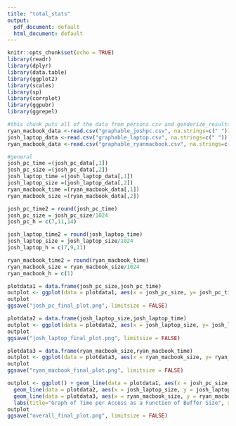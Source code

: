 ```yaml
---
title: "total_stats"
output:
  pdf_document: default
  html_document: default
---
```


```r
knitr::opts_chunk$set(echo = TRUE)
library(readr)
library(dplyr)
library(data.table)
library(ggplot2)
library(scales)
library(sp)
library(corrplot)
library(ggpubr)
library(ggrepel)
```

```r
#this chunk puts all of the data from persons.csv and genderize_results.json into the dataframe "data" (i know, it's a horrible name)
ryan_macbook_data <-read.csv("graphable_joshpc.csv", na.strings=c(" "))
josh_laptop_data <-read.csv("graphable_laptop.csv", na.strings=c(" "))
ryan_macbook_data <-read.csv("graphable_ryanmacbook.csv", na.strings=c(" "))
```

```r
#general
josh_pc_time =(josh_pc_data[,1])
josh_pc_size =(josh_pc_data[,2])
josh_laptop_time =(josh_laptop_data[,1])
josh_laptop_size =(josh_laptop_data[,2])
ryan_macbook_time =(ryan_macbook_data[,1])
ryan_macbook_size =(ryan_macbook_data[,2])

josh_pc_time2 = round(josh_pc_time)
josh_pc_size = josh_pc_size/1024
josh_pc_h = c(7,11,14)

josh_laptop_time2 = round(josh_laptop_time)
josh_laptop_size = josh_laptop_size/1024
josh_laptop_h = c(7,9,11)

ryan_macbook_time2 = round(ryan_macbook_time)
ryan_macbook_size = ryan_macbook_size/1024
ryan_macbook_h = c(1)

plotdata1 = data.frame(josh_pc_size,josh_pc_time)
outplot <- ggplot(data = plotdata1, aes(x = josh_pc_size, y= josh_pc_time, group = 1)) + geom_line(colour = "red") + geom_point(colour = "black") + geom_point(data = plotdata1[josh_pc_h,], aes(x = josh_pc_size, y= josh_pc_time), colour = "blue") + labs(title="Graph of Time per Access as a Function of Buffer Size (Ryzen 1600x)", x ="Buffer Size (KB)", y = "Time per Access (ns)") + xscale("log2", .format = TRUE) + geom_label_repel(aes(label = josh_pc_time2), box.padding = 0.8, point.padding = 0.3, direction = "y", segment.color = 'grey50')
outplot
ggsave("josh_pc_final_plot.png", limitsize = FALSE)

plotdata2 = data.frame(josh_laptop_size,josh_laptop_time)
outplot <- ggplot(data = plotdata2, aes(x = josh_laptop_size, y= josh_laptop_time, group = 1)) + geom_line(colour = "red") + geom_point(colour = "black") + geom_point(data = plotdata2[josh_laptop_h,], aes(x = josh_laptop_size, y= josh_laptop_time), colour = "blue") + labs(title="Graph of Time per Access as a Function of Buffer Size (i7 4720HQ)", x ="Buffer Size (KB)", y = "Time per Access (ns)") + xscale("log2", .format = TRUE) + geom_label_repel(aes(label = josh_laptop_time2), box.padding = 0.8, point.padding = 0.3, direction = "y", segment.color = 'grey50')
outplot
ggsave("josh_laptop_final_plot.png", limitsize = FALSE)

plotdata3 = data.frame(ryan_macbook_size,ryan_macbook_time)
outplot <- ggplot(data = plotdata3, aes(x = ryan_macbook_size, y= ryan_macbook_time, group = 1)) + geom_line(colour = "red") + geom_point(colour = "black") + geom_point(data = plotdata3[ryan_macbook_h,], aes(x = ryan_macbook_size, y= ryan_macbook_time), colour = "blue") + labs(title="Graph of Time per Access as a Function of Buffer Size (i7 4870HQ)", x ="Buffer Size (KB)", y = "Time per Access (ns)") + xscale("log2", .format = TRUE) + geom_label_repel(aes(label = ryan_macbook_time2), box.padding = 0.7, point.padding = 0.3, direction = "y", segment.color = 'grey50')
outplot
ggsave("ryan_macbook_final_plot.png", limitsize = FALSE)

outplot <- ggplot() + geom_line(data = plotdata1, aes(x = josh_pc_size, y = josh_pc_time), color = "red") +
  geom_line(data = plotdata2, aes(x = josh_laptop_size, y = josh_laptop_time), color = "blue") +
  geom_line(data = plotdata3, aes(x = ryan_macbook_size, y = ryan_macbook_time), color = "green") +
  labs(title="Graph of Time per Access as a Function of Buffer Size", x ="Buffer Size (KB)", y = "Time per Access (ns)") + xscale("log2", .format = TRUE)
outplot
ggsave("overall_final_plot.png", limitsize = FALSE)
```